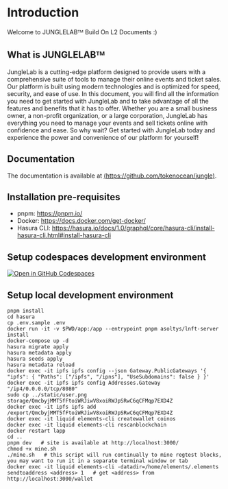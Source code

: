 # Introduction
 
Welcome to JUNGLELABᵀᴹ Build On L2 Documents  :)

## What is JUNGLELABᵀᴹ

JungleLab is a cutting-edge platform designed to provide users with a comprehensive suite of tools to manage their online events and ticket sales. Our platform is built using modern technologies and is optimized for speed, security, and ease of use. In this document, you will find all the information you need to get started with JungleLab and to take advantage of all the features and benefits that it has to offer. Whether you are a small business owner, a non-profit organization, or a large corporation, JungleLab has everything you need to manage your events and sell tickets online with confidence and ease. So why wait? Get started with JungleLab today and experience the power and convenience of our platform for yourself!

## Documentation

The documentation is available at [(https://github.com/tokenocean/jungle)](https://github.com/tokenocean/jungle).

## Installation pre-requisites

- pnpm: https://pnpm.io/
- Docker: https://docs.docker.com/get-docker/
- Hasura CLI: https://hasura.io/docs/1.0/graphql/core/hasura-cli/install-hasura-cli.html#install-hasura-cli

## Setup codespaces development environment

[![Open in GitHub Codespaces](https://github.com/codespaces/badge.svg)](https://github.com/codespaces/new?hide_repo_select=true&ref=prod&repo=454790151)


## Setup local development environment

    pnpm install
    cd hasura
    cp .env.sample .env
    docker run -it -v $PWD/app:/app --entrypoint pnpm asoltys/lnft-server install
    docker-compose up -d
    hasura migrate apply
    hasura metadata apply
    hasura seeds apply
    hasura metadata reload
    docker exec -it ipfs ipfs config --json Gateway.PublicGateways '{ "ipfs": { "Paths": ["/ipfs", "/ipns"], "UseSubdomains": false } }'
    docker exec -it ipfs ipfs config Addresses.Gateway "/ip4/0.0.0.0/tcp/8080"
    sudo cp ../static/user.png storage/QmcbyjMMT5fFtoiWRJiwV8xoiRWJpSRwC6qCFMqp7EXD4Z
    docker exec -it ipfs ipfs add /export/QmcbyjMMT5fFtoiWRJiwV8xoiRWJpSRwC6qCFMqp7EXD4Z
    docker exec -it liquid elements-cli createwallet coinos
    docker exec -it liquid elements-cli rescanblockchain
    docker restart lapp
    cd ..
    pnpm dev   # site is available at http://localhost:3000/
    chmod +x mine.sh
    ./mine.sh   # this script will run continually to mine regtest blocks, you may want to run it in a separate terminal window or tab
    docker exec -it liquid elements-cli -datadir=/home/elements/.elements sendtoaddress <address> 1   # get <address> from http://localhost:3000/wallet
